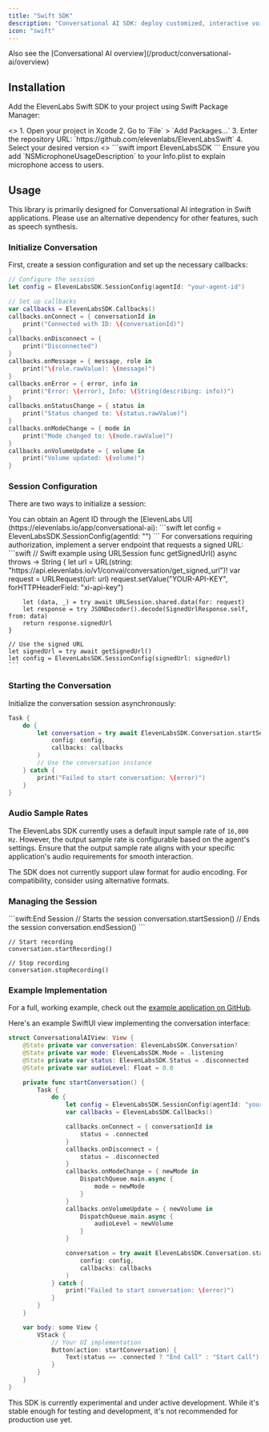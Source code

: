 ```yaml
---
title: "Swift SDK"
description: "Conversational AI SDK: deploy customized, interactive voice agents in your Swift applications."
icon: "swift"
---
```


<Info>
  Also see the [Conversational AI overview](/product/conversational-ai/overview)
</Info>

## Installation

Add the ElevenLabs Swift SDK to your project using Swift Package Manager:

<Steps>
  <Step title="Add the Package Dependency">
  <>
    1. Open your project in Xcode   
    2. Go to `File` > `Add Packages...` 
    3. Enter the repository URL: `https://github.com/elevenlabs/ElevenLabsSwift` 
    4. Select your desired version
  </>

  </Step>
  <Step title="Import the SDK">
   <>
     ```swift 
     import ElevenLabsSDK
      ```
   </>

  </Step>
</Steps>

<Warning>
  Ensure you add `NSMicrophoneUsageDescription` to your Info.plist to explain
  microphone access to users.
</Warning>

## Usage

This library is primarily designed for Conversational AI integration in Swift applications. Please use an alternative dependency for other features, such as speech synthesis.

### Initialize Conversation

First, create a session configuration and set up the necessary callbacks:

```swift
// Configure the session
let config = ElevenLabsSDK.SessionConfig(agentId: "your-agent-id")

// Set up callbacks
var callbacks = ElevenLabsSDK.Callbacks()
callbacks.onConnect = { conversationId in
    print("Connected with ID: \(conversationId)")
}
callbacks.onDisconnect = {
    print("Disconnected")
}
callbacks.onMessage = { message, role in
    print("\(role.rawValue): \(message)")
}
callbacks.onError = { error, info in
    print("Error: \(error), Info: \(String(describing: info))")
}
callbacks.onStatusChange = { status in
    print("Status changed to: \(status.rawValue)")
}
callbacks.onModeChange = { mode in
    print("Mode changed to: \(mode.rawValue)")
}
callbacks.onVolumeUpdate = { volume in
    print("Volume updated: \(volume)")
}
```

### Session Configuration

There are two ways to initialize a session:

<Tabs>
  <Tab title="Using Agent ID">
    You can obtain an Agent ID through the [ElevenLabs UI](https://elevenlabs.io/app/conversational-ai):
    ```swift
    let config = ElevenLabsSDK.SessionConfig(agentId: "<your-agent-id>")
    ```
  </Tab>
  <Tab title="Using Signed URL">
    For conversations requiring authorization, implement a server endpoint that requests a signed URL:
    ```swift
    // Swift example using URLSession
    func getSignedUrl() async throws -> String {
        let url = URL(string: "https://api.elevenlabs.io/v1/convai/conversation/get_signed_url")!
        var request = URLRequest(url: url)
        request.setValue("YOUR-API-KEY", forHTTPHeaderField: "xi-api-key")
        
        let (data, _) = try await URLSession.shared.data(for: request)
        let response = try JSONDecoder().decode(SignedUrlResponse.self, from: data)
        return response.signedUrl
    }

    // Use the signed URL
    let signedUrl = try await getSignedUrl()
    let config = ElevenLabsSDK.SessionConfig(signedUrl: signedUrl)
    ```

  </Tab>
</Tabs>

### Starting the Conversation

Initialize the conversation session asynchronously:

```swift
Task {
    do {
        let conversation = try await ElevenLabsSDK.Conversation.startSession(
            config: config,
            callbacks: callbacks
        )
        // Use the conversation instance
    } catch {
        print("Failed to start conversation: \(error)")
    }
}
```

### Audio Sample Rates

The ElevenLabs SDK currently uses a default input sample rate of `16,000 Hz`. However, the output sample rate is configurable based on the agent's settings. Ensure that the output sample rate aligns with your specific application's audio requirements for smooth interaction.

<Note>

The SDK does not currently support ulaw format for audio encoding. For compatibility, consider using alternative formats.

</Note>

### Managing the Session

<CodeGroup>
  ```swift:End Session
  // Starts the session
  conversation.startSession()
  // Ends the session
  conversation.endSession()
  ```

```swift:Recording Controls
// Start recording
conversation.startRecording()

// Stop recording
conversation.stopRecording()
```

</CodeGroup>

### Example Implementation

For a full, working example, check out the [example application on GitHub](https://github.com/elevenlabs/elevenlabs-examples/tree/main/examples/conversational-ai-swift-example).

Here's an example SwiftUI view implementing the conversation interface:

```swift
struct ConversationalAIView: View {
    @State private var conversation: ElevenLabsSDK.Conversation?
    @State private var mode: ElevenLabsSDK.Mode = .listening
    @State private var status: ElevenLabsSDK.Status = .disconnected
    @State private var audioLevel: Float = 0.0

    private func startConversation() {
        Task {
            do {
                let config = ElevenLabsSDK.SessionConfig(agentId: "your-agent-id")
                var callbacks = ElevenLabsSDK.Callbacks()

                callbacks.onConnect = { conversationId in
                    status = .connected
                }
                callbacks.onDisconnect = {
                    status = .disconnected
                }
                callbacks.onModeChange = { newMode in
                    DispatchQueue.main.async {
                        mode = newMode
                    }
                }
                callbacks.onVolumeUpdate = { newVolume in
                    DispatchQueue.main.async {
                        audioLevel = newVolume
                    }
                }

                conversation = try await ElevenLabsSDK.Conversation.startSession(
                    config: config,
                    callbacks: callbacks
                )
            } catch {
                print("Failed to start conversation: \(error)")
            }
        }
    }

    var body: some View {
        VStack {
            // Your UI implementation
            Button(action: startConversation) {
                Text(status == .connected ? "End Call" : "Start Call")
            }
        }
    }
}
```

<Note>
  This SDK is currently experimental and under active development. While it's
  stable enough for testing and development, it's not recommended for production
  use yet.
</Note>
